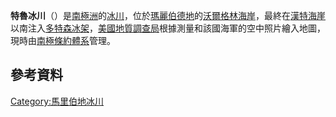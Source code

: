{{coord|74|38|S|111|45|W|display=title}}

'''特魯冰川'''（{{lang-en|True Glacier}}）是[[南極洲|南極洲]]的[[冰川|冰川]]，位於[[瑪麗伯德地|瑪麗伯德地]]的[[沃爾格林海岸|沃爾格林海岸]]，最終在[[漢特海崖|漢特海崖]]以南注入[[多特森冰架|多特森冰架]]，[[美國地質調查局|美國地質調查局]]根據測量和該國海軍的空中照片繪入地圖，現時由[[南極條約體系|南極條約體系]]管理。

==參考資料==
{{usgs-gazetteer}}

{{DEFAULTSORT:True Glacier}}
[[Category:馬里伯地冰川|Category:馬里伯地冰川]]


{{MarieByrdLand-geo-stub}}